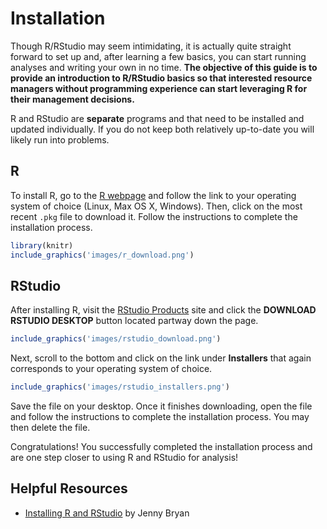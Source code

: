 # Installation
Though R/RStudio may seem intimidating, it is actually quite straight forward to set up and, after learning a few basics, you can start running analyses and writing your own in no time. **The objective of this guide is to provide an introduction to R/RStudio basics so that interested resource managers without programming experience can start leveraging R for their management decisions.** 

R and RStudio are **separate** programs and that need to be installed and updated individually. If you do not keep both relatively up-to-date you will likely run into problems. 

## R
To install R, go to the [R webpage](https://cran.r-project.org/) and follow the link to your operating system of choice (Linux, Max OS X, Windows). Then, click on the most recent `.pkg` file to download it. Follow the instructions to complete the installation process. 

```r
library(knitr)
include_graphics('images/r_download.png')
```

## RStudio
After installing R, visit the [RStudio Products](https://www.rstudio.com/products/rstudio/#Desktop) site and click the **DOWNLOAD RSTUDIO DESKTOP** button located partway down the page. 

```r
include_graphics('images/rstudio_download.png')
```

Next, scroll to the bottom and click on the link under **Installers** that again corresponds to your operating system of choice.

```r
include_graphics('images/rstudio_installers.png')
```


Save the file on your desktop. Once it finishes downloading, open the file and follow the instructions to complete the installation process. You may then delete the file.

Congratulations! You successfully completed the installation process and are one step closer to using R and RStudio for analysis!

## Helpful Resources
+ [Installing R and RStudio](http://stat545.com/block000_r-rstudio-install.html) by Jenny Bryan